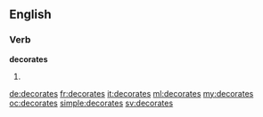 ==English==

===Verb===
'''decorates'''

# {{third-person singular of|decorate}}

[[de:decorates]]
[[fr:decorates]]
[[it:decorates]]
[[ml:decorates]]
[[my:decorates]]
[[oc:decorates]]
[[simple:decorates]]
[[sv:decorates]]